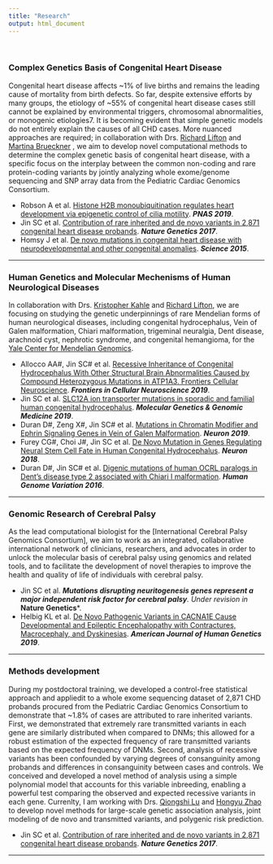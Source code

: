 ```yaml
---
title: "Research"
output: html_document
---
```


<br> 

### Complex Genetics Basis of Congenital Heart Disease

Congenital heart disease affects ~1% of live births and remains the leading cause of mortality from birth defects. So far, despite extensive efforts by many groups, the etiology of ~55% of congenital heart disease cases still cannot be explained by environmental triggers, chromosomal abnormalities, or monogenic etiologies7. It is becoming evident that simple genetic models do not entirely explain the causes of all CHD cases. More nuanced approaches are required; in collaboration with Drs. [Richard Lifton](https://www.rockefeller.edu/our-scientists/heads-of-laboratories/1139-richard-p-lifton/) and [Martina Brueckner](https://medicine.yale.edu/lab/brueckner/) , we aim to develop novel computational methods to determine the complex genetic basis of congenital heart disease, with a specific focus on the interplay between the common non-coding and rare protein-coding variants by jointly analyzing whole exome/genome sequencing and SNP array data from the Pediatric Cardiac Genomics Consortium. 

* Robson A et al. [Histone H2B monoubiquitination regulates heart development via epigenetic control of cilia motility](https://www.pnas.org/content/116/28/14049.long). ***PNAS 2019***.
* Jin SC et al. [Contribution of rare inherited and de novo variants in 2,871 congenital heart disease probands](https://www.nature.com/articles/ng.3970). ***Nature Genetics 2017***.
* Homsy J et al. [De novo mutations in congenital heart disease with neurodevelopmental and other congenital anomalies](https://science.sciencemag.org/content/350/6265/1262.long). ***Science 2015***.

------

### Human Genetics and Molecular Mechenisms of Human Neurological Diseases

In collaboration with Drs. [Kristopher Kahle](https://medicine.yale.edu/lab/kahle/) and [Richard Lifton](https://www.rockefeller.edu/our-scientists/heads-of-laboratories/1139-richard-p-lifton/), we are focusing on studying the genetic underpinnings of rare Mendelian forms of human neurological diseases, including congenital hydrocephalus, Vein of Galen malformation, Chiari malformation, trigeminal neuralgia, Dent disease, arachnoid cyst, nephrotic syndrome, and congenital hemangioma, for the [Yale Center for Mendelian Genomics](http://mendelian.org/). 

* Allocco AA#, Jin SC# et al. [Recessive Inheritance of Congenital Hydrocephalus With Other Structural Brain Abnormalities Caused by Compound Heterozygous Mutations in ATP1A3. Frontiers Cellular Neuroscience](https://www.frontiersin.org/articles/10.3389/fncel.2019.00425/full). ***Frontiers in Cellular Neuroscience 2019***. 
* Jin SC et al. [SLC12A ion transporter mutations in sporadic and familial human congenital hydrocephalus](https://onlinelibrary.wiley.com/doi/full/10.1002/mgg3.892). ***Molecular Genetics & Genomic Medicine 2019***.
* Duran D#, Zeng X#, Jin SC# et al. [Mutations in Chromatin Modifier and Ephrin Signaling Genes in Vein of Galen Malformation](https://www.sciencedirect.com/science/article/pii/S089662731831050X?via%3Dihub). ***Neuron 2019***.
* Furey CG#, Choi J#, Jin SC et al. [De Novo Mutation in Genes Regulating Neural Stem Cell Fate in Human Congenital Hydrocephalus](https://www.sciencedirect.com/science/article/pii/S0896627318304872?via%3Dihub). ***Neuron 2018***.
* Duran D#, Jin SC# et al. [Digenic mutations of human OCRL paralogs in Dent's disease type 2 associated with Chiari I malformation](https://www.ncbi.nlm.nih.gov/pmc/articles/PMC5143364/). ***Human Genome Variation 2016***.

------
  
### Genomic Research of Cerebral Palsy

As the lead computational biologist for the [International Cerebral Palsy Genomics Consortium], we aim to work as an integrated, collaborative international network of clinicians, researchers, and advocates in order to unlock the molecular basis of cerebral palsy using genomics and related tools, and to facilitate the development of novel therapies to improve the health and quality of life of individuals with cerebral palsy.

* Jin SC et al. ***Mutations disrupting neuritogenesis genes represent a major independent risk factor for cerebral palsy**. Under revision in ***Nature Genetics***.
* Helbig KL et al. [De Novo Pathogenic Variants in CACNA1E Cause Developmental and Epileptic Encephalopathy with Contractures, Macrocephaly, and Dyskinesias](https://www.sciencedirect.com/science/article/pii/S0002929719300606?via%3Dihub). ***American Journal of Human Genetics 2019***.

------

### Methods development

During my postdoctoral training, we developed a control-free statistical approach and appliedit to a whole exome sequencing dataset of 2,871 CHD probands procured from the Pediatric Cardiac Genomics Consortium to demonstrate that ~1.8% of cases are attributed to rare inherited variants. First, we demonstrated that extremely rare transmitted variants in each gene are similarly distributed when compared to DNMs; this allowed for a robust estimation of the expected frequency of rare transmitted variants based on the expected frequency of DNMs. Second, analysis of recessive variants has been confounded by varying degrees of consanguinity among probands and differences in consanguinity between cases and controls. We conceived and developed a novel method of analysis using a simple polynomial model that accounts for this variable inbreeding, enabling a powerful test comparing the observed and expected recessive variants in each gene. Currenlty, I am working with Drs. [Qiongshi Lu](https://qlu-lab.org/) and [Hongyu Zhao](http://zhaocenter.org/) to develop novel methods for large-scale genetic association analysis, joint modeling of de novo and transmitted variants, and polygenic risk prediction.

* Jin SC et al. [Contribution of rare inherited and de novo variants in 2,871 congenital heart disease probands](https://www.nature.com/articles/ng.3970). ***Nature Genetics 2017***.

-----
